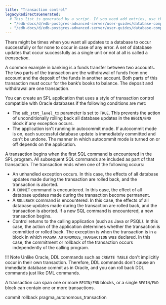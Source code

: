 ```yaml
---
title: "Transaction control"
legacyRedirectsGenerated:
  # This list is generated by a script. If you need add entries, use the `legacyRedirects` key.
  - "/edb-docs/d/edb-postgres-advanced-server/user-guides/database-compatibility-for-oracle-developers-guide/9.6/Database_Compatibility_for_Oracle_Developers_Guide_v9.6.1.072.html"
  - "/edb-docs/d/edb-postgres-advanced-server/user-guides/database-compatibility-for-oracle-developers-guide/9.5/Database_Compatibility_for_Oracle_Developers_Guide.1.166.html"
---
```


<div id="transaction_control" class="registered_link"></div>

There might be times when you want all updates to a database to occur successfully or for none to occur in case of any error. A set of database updates that occur successfully as a single unit or not at all is called a *transaction*.

A common example in banking is a funds transfer between two accounts. The two parts of the transaction are the withdrawal of funds from one account and the deposit of the funds in another account. Both parts of this transaction must occur for the bank’s books to balance. The deposit and withdrawal are one transaction.

You can create an SPL application that uses a style of transaction control compatible with Oracle databases if the following conditions are met:

-   The `edb_stmt_level_tx` parameter is set to `TRUE`. This prevents the action of unconditionally rolling back all database updates in the `BEGIN/END` block if any exception occurs.
-   The application isn't running in autocommit mode. If autocommit mode is on, each successful database update is immediately committed and can't be undone. The manner in which autocommit mode is turned on or off depends on the application.

A transaction begins when the first SQL command is encountered in the SPL program. All subsequent SQL commands are included as part of that transaction. The transaction ends when one of the following occurs:

-   An unhandled exception occurs. In this case, the effects of all database updates made during the transaction are rolled back, and the transaction is aborted.
-   A `COMMIT` command is encountered. In this case, the effect of all database updates made during the transaction become permanent.
-   A `ROLLBACK` command is encountered. In this case, the effects of all database updates made during the transaction are rolled back, and the transaction is aborted. If a new SQL command is encountered, a new transaction begins.
-   Control returns to the calling application (such as Java or PSQL). In this case, the action of the application determines whether the transaction is committed or rolled back. The exception is when the transaction is in a block in which `PRAGMA AUTONOMOUS_TRANSACTION` was declared. In this case, the commitment or rollback of the transaction occurs independently of the calling program.

!!! Note
    Unlike Oracle, DDL commands such as `CREATE TABLE` don't implicitly occur in their own transaction. Therefore, DDL commands don't cause an immediate database commit as in Oracle, and you can roll back DDL commands just like DML commands.

A transaction can span one or more `BEGIN/END` blocks, or a single `BEGIN/END` block can contain one or more transactions.

<div class="toctree" maxdepth="3">

commit rollback pragma_autonomous_transaction

</div>
